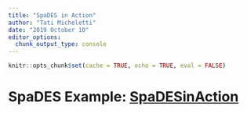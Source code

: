 ```yaml
---
title: "SpaDES in Action"
author: "Tati Micheletti"
date: "2019 October 10"
editor_options:
  chunk_output_type: console
---
```


```r
knitr::opts_chunk$set(cache = TRUE, echo = TRUE, eval = FALSE)
```

# SpaDES Example: [SpaDESinAction](../SpaDESinAction2/runMe.html)

